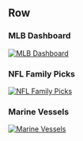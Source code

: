 Row
----------

### MLB Dashboard <span class="fa fa-baseball-ball"></span>

<a href="mlb-dashboard" target=_blank>
![MLB Dashboard](www/app/mlb-dashboard.png) \
</a>

### NFL Family Picks <span class="fa fa-football-ball"></span>

<a href="nfl-family-picks" target=_blank>
![NFL Family Picks](www/app/nfl-family-picks.png) \
</a>

### Marine Vessels <span class="fa fa-ship"></span>

<a href="marine-vessels" target=_blank>
![Marine Vessels](www/app/marine-vessels.png) \
</a>

### {.noshow}


